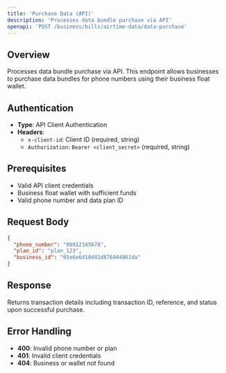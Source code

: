 ```yaml
---
title: 'Purchase Data (API)'
description: 'Processes data bundle purchase via API'
openapi: 'POST /business/bills/airtime-data/data-purchase'
---
```


## Overview

Processes data bundle purchase via API. This endpoint allows businesses to purchase data bundles for phone numbers using their business float wallet.

## Authentication

- **Type**: API Client Authentication
- **Headers**:
  - `x-client-id`: Client ID (required, string)
  - `Authorization`: `Bearer <client_secret>` (required, string)

## Prerequisites

- Valid API client credentials
- Business float wallet with sufficient funds
- Valid phone number and data plan ID

## Request Body

```json
{
  "phone_number": "08012345678",
  "plan_id": "plan_123",
  "business_id": "65e6e6d18d41d876944861da"
}
```

## Response

Returns transaction details including transaction ID, reference, and status upon successful purchase.

## Error Handling

- **400**: Invalid phone number or plan
- **401**: Invalid client credentials
- **404**: Business or wallet not found
